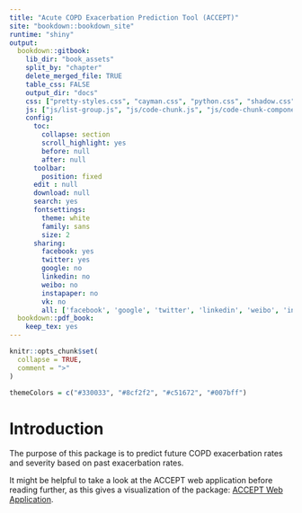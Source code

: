 ```yaml
---
title: "Acute COPD Exacerbation Prediction Tool (ACCEPT)"
site: "bookdown::bookdown_site"
runtime: "shiny"
output:
  bookdown::gitbook:
    lib_dir: "book_assets"
    split_by: "chapter"
    delete_merged_file: TRUE
    table_css: FALSE
    output_dir: "docs"
    css: ["pretty-styles.css", "cayman.css", "python.css", "shadow.css", "index.html"]
    js: ["js/list-group.js", "js/code-chunk.js", "js/code-chunk-component.js", "js/highlight.js"]
    config:
      toc:
        collapse: section
        scroll_highlight: yes
        before: null
        after: null
      toolbar:
        position: fixed
      edit : null
      download: null
      search: yes
      fontsettings:
        theme: white
        family: sans
        size: 2
      sharing:
        facebook: yes
        twitter: yes
        google: no
        linkedin: no
        weibo: no
        instapaper: no
        vk: no
        all: ['facebook', 'google', 'twitter', 'linkedin', 'weibo', 'instapaper']
  bookdown::pdf_book:
    keep_tex: yes
---
```


```r
knitr::opts_chunk$set(
  collapse = TRUE,
  comment = ">"
)
```

```r
themeColors = c("#330033", "#8cf2f2", "#c51672", "#007bff")
```
# Introduction {#introduction}

The purpose of this package is to predict future COPD exacerbation rates and severity based on past exacerbation rates.

It might be helpful to take a look at the ACCEPT web application before reading further, as this gives a visualization of the package: [ACCEPT Web Application](#webapp).



